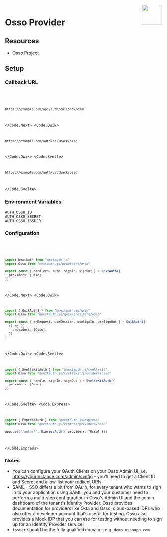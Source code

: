 
<img align="right" src="/img/providers/osso.svg" height="64" width="64" />

# Osso Provider

## Resources

- [Osso Project](https://github.com/enterprise-oss/osso)

## Setup

### Callback URL

<Code>
  <Code.Next>

```bash
https://example.com/api/auth/callback/osso
```

  </Code.Next>
  <Code.Qwik>

```bash
https://example.com/auth/callback/osso
```

  </Code.Qwik>
  <Code.Svelte>

```bash
https://example.com/auth/callback/osso
```

  </Code.Svelte>
</Code>

### Environment Variables

```
AUTH_OSSO_ID
AUTH_OSSO_SECRET
AUTH_OSSO_ISSUER
```

### Configuration

<Code>
  <Code.Next>

```ts filename="/auth.ts"
import NextAuth from "nextauth.js"
import Osso from "nextauth.js/providers/osso"

export const { handlers, auth, signIn, signOut } = NextAuth({
  providers: [Osso],
})
```

  </Code.Next>
  <Code.Qwik>
  
```ts filename="/src/routes/plugin@auth.ts"
import { QwikAuth$ } from "@nextauth.js/qwik"
import Osso from "@nextauth.js/qwik/providers/osso"

export const { onRequest, useSession, useSignIn, useSignOut } = QwikAuth$(
  () => ({
    providers: [Osso],
  })
)
```

  </Code.Qwik>
  <Code.Svelte>

```ts filename="/src/auth.ts"
import { SvelteKitAuth } from "@nextauth.js/sveltekit"
import Osso from "@nextauth.js/sveltekit/providers/osso"

export const { handle, signIn, signOut } = SvelteKitAuth({
  providers: [Osso],
})
```

  </Code.Svelte>
  <Code.Express>

```ts filename="/src/app.ts"
import { ExpressAuth } from "@nextauth.js/express"
import Osso from "@nextauth.js/express/providers/osso"

app.use("/auth/*", ExpressAuth({ providers: [Osso] }))
```

  </Code.Express>
</Code>

### Notes

- You can configure your OAuth Clients on your Osso Admin UI, i.e. https://yourInstance.com/admin/config - you'll need to get a Client ID and Secret and allow-list your redirect URIs.
- SAML - SSO differs a bit from OAuth, for every tenant who wants to sign in to your application using SAML, you and your customer need to perform a multi-step configuration in Osso's Admin UI and the admin dashboard of the tenant's Identity Provider. Osso provides documentation for providers like Okta and Osso, cloud-based IDPs who also offer a developer account that's useful for testing. Osso also provides a Mock IDP that you can use for testing without needing to sign up for an Identity Provider service.
- `issuer` should be the fully qualified domain – e.g. `demo.ossoapp.com`
